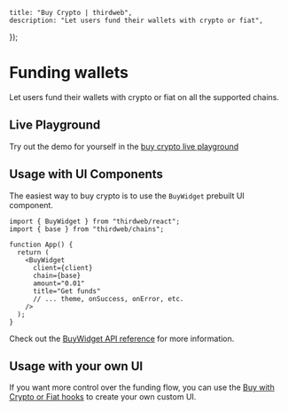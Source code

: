 
	title: "Buy Crypto | thirdweb",
	description: "Let users fund their wallets with crypto or fiat",
});

# Funding wallets

Let users fund their wallets with crypto or fiat on all the supported chains.

## Live Playground

Try out the demo for yourself in the [buy crypto live playground](https://playground.thirdweb.com/connect/pay)

<Stack>

<ArticleIconCard
	title="Try the demo"
	icon={ExternalLink}
	href="https://playground.thirdweb.com/connect/pay"
	description="See the SDK in action on the live playground"
/>
</Stack>

## Usage with UI Components

The easiest way to buy crypto is to use the `BuyWidget` prebuilt UI component.

```tsx
import { BuyWidget } from "thirdweb/react";
import { base } from "thirdweb/chains";

function App() {
  return (
    <BuyWidget
      client={client}
      chain={base}
      amount="0.01"
      title="Get funds"
      // ... theme, onSuccess, onError, etc.
    />
  );
}
```

Check out the [BuyWidget API reference](/references/typescript/v5/BuyWidget) for more information.

<Stack>

<ArticleIconCard
	title="BuyWidget"
	icon={ReactIcon}
	href="/references/typescript/v5/BuyWidget"
	description="Prebuilt UI to buy crypto by swapping or fiat onramps"
/>

</Stack>


## Usage with your own UI

If you want more control over the funding flow, you can use the [Buy with Crypto or Fiat hooks](/references/typescript/v5/hooks#buy-crypto) to create your own custom UI.

<Stack>

<ArticleIconCard
	title="useBuyWithCryptoQuote"
	icon={ReactIcon}
	href="/references/typescript/v5/useBuyWithCryptoQuote"
	description="Get a quote for funding a wallet with crypto from another wallet, chain, or token"
/>

<ArticleIconCard
	title="useBuyWithFiatQuote"
	icon={ReactIcon}
	href="/references/typescript/v5/useBuyWithFiatQuote"
	description="Get a quote for funding a wallet with fiat"
/>
</Stack>